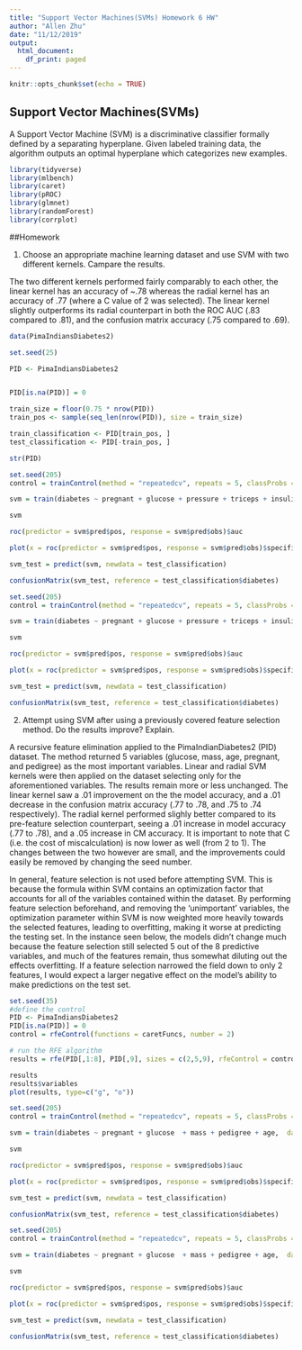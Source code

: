 ```yaml
---
title: "Support Vector Machines(SVMs) Homework 6 HW"
author: "Allen Zhu"
date: "11/12/2019"
output:
  html_document:
    df_print: paged
---
```


```r
knitr::opts_chunk$set(echo = TRUE)
```

## Support Vector Machines(SVMs)

A Support Vector Machine (SVM) is a discriminative classifier formally defined by a separating hyperplane. Given labeled training data, the algorithm outputs an optimal hyperplane which categorizes new examples.

```r
library(tidyverse)
library(mlbench)
library(caret)
library(pROC)
library(glmnet)
library(randomForest)
library(corrplot)
```


##Homework

1. Choose an appropriate machine learning dataset and use SVM with two different kernels. Campare the results. 


The two different kernels performed fairly comparably to each other, the linear kernel has an accuracy of ~.78 whereas the radial kernel has an accuracy of .77 (where a C value of 2 was selected). The linear kernel slightly outperforms its radial counterpart in both the ROC AUC (.83 compared to .81), and the confusion matrix accuracy (.75 compared to .69).

```r

data(PimaIndiansDiabetes2)
```
```r
set.seed(25)

PID <- PimaIndiansDiabetes2


PID[is.na(PID)] = 0

train_size = floor(0.75 * nrow(PID))
train_pos <- sample(seq_len(nrow(PID)), size = train_size)

train_classification <- PID[train_pos, ]
test_classification <- PID[-train_pos, ]

str(PID)
```


```r
set.seed(205)
control = trainControl(method = "repeatedcv", repeats = 5, classProbs = T, savePredictions = T)

svm = train(diabetes ~ pregnant + glucose + pressure + triceps + insulin + mass + pedigree + age,  data = train_classification, method = "svmLinear", tuneLength = 10, trControl = control)

svm

```
```r
roc(predictor = svm$pred$pos, response = svm$pred$obs)$auc

plot(x = roc(predictor = svm$pred$pos, response = svm$pred$obs)$specificities, y = roc(predictor = svm$pred$pos, response = svm$pred$obs)$sensitivities, col= "blue", xlim = c(1, 0), type ="l", ylab = "Sensitivity", xlab = "Specificity")

```

```r
svm_test = predict(svm, newdata = test_classification)

confusionMatrix(svm_test, reference = test_classification$diabetes)
```

```r
set.seed(205)
control = trainControl(method = "repeatedcv", repeats = 5, classProbs = T, savePredictions = T)

svm = train(diabetes ~ pregnant + glucose + pressure + triceps + insulin + mass + pedigree + age,  data = train_classification, method = "svmRadial", tuneLength = 10, trControl = control)

svm

```
```r
roc(predictor = svm$pred$pos, response = svm$pred$obs)$auc

plot(x = roc(predictor = svm$pred$pos, response = svm$pred$obs)$specificities, y = roc(predictor = svm$pred$pos, response = svm$pred$obs)$sensitivities, col= "blue", xlim = c(1, 0), type ="l", ylab = "Sensitivity", xlab = "Specificity")

```

```r
svm_test = predict(svm, newdata = test_classification)

confusionMatrix(svm_test, reference = test_classification$diabetes)
```



2. Attempt using SVM after using a previously covered feature selection method. Do the results improve? Explain. 

A recursive feature elimination applied to the PimaIndianDiabetes2 (PID) dataset. The method returned 5 variables (glucose, mass, age, pregnant, and pedigree) as the most important variables. Linear and radial SVM kernels were then applied on the dataset selecting only for the aforementioned variables. The results remain more or less unchanged. The linear kernel saw a .01 improvement on the the model accuracy, and a .01 decrease in the confusion matrix accuracy (.77 to .78, and .75 to .74 respectively). The radial kernel 
performed slighly better compared to its pre-feature selection counterpart, seeing a .01 increase in model accuracy (.77 to .78), and a .05 increase in CM accuracy. It is important to note that C (i.e. the cost of miscalculation) is now lower as well (from 2 to 1). The changes between the two however are small, and the improvements could easily be removed by changing the seed number.

In general, feature selection is not used before attempting SVM. This is because the formula within SVM contains an optimization factor that accounts for all of the variables contained within the dataset. By performing feature selection beforehand, and removing the 'unimportant' variables, the optimization parameter within SVM is now weighted more heavily towards the selected features, leading to overfitting, making it worse at predicting the testing set. In the instance seen below, the models didn't change much because the feature selection still selected 5 out of the 8 predictive variables, and much of the features remain, thus somewhat diluting out the effects overfitting. If a feature selection narrowed the field down to only 2 features, I would expect a larger negative effect on the model's ability to make predictions on the test set.


```r
set.seed(35)
#define the control 
PID <- PimaIndiansDiabetes2
PID[is.na(PID)] = 0
control = rfeControl(functions = caretFuncs, number = 2)

# run the RFE algorithm
results = rfe(PID[,1:8], PID[,9], sizes = c(2,5,9), rfeControl = control, method = "svmRadial")

results
results$variables
plot(results, type=c("g", "o"))
```



```r
set.seed(205)
control = trainControl(method = "repeatedcv", repeats = 5, classProbs = T, savePredictions = T)

svm = train(diabetes ~ pregnant + glucose  + mass + pedigree + age,  data = train_classification, method = "svmLinear", tuneLength = 10, trControl = control)

svm

```


```r
roc(predictor = svm$pred$pos, response = svm$pred$obs)$auc

plot(x = roc(predictor = svm$pred$pos, response = svm$pred$obs)$specificities, y = roc(predictor = svm$pred$pos, response = svm$pred$obs)$sensitivities, col= "blue", xlim = c(1, 0), type ="l", ylab = "Sensitivity", xlab = "Specificity")

```

```r
svm_test = predict(svm, newdata = test_classification)

confusionMatrix(svm_test, reference = test_classification$diabetes)
```



```r
set.seed(205)
control = trainControl(method = "repeatedcv", repeats = 5, classProbs = T, savePredictions = T)

svm = train(diabetes ~ pregnant + glucose  + mass + pedigree + age,  data = train_classification, method = "svmRadial", tuneLength = 10, trControl = control)

svm

```

```r
roc(predictor = svm$pred$pos, response = svm$pred$obs)$auc

plot(x = roc(predictor = svm$pred$pos, response = svm$pred$obs)$specificities, y = roc(predictor = svm$pred$pos, response = svm$pred$obs)$sensitivities, col= "blue", xlim = c(1, 0), type ="l", ylab = "Sensitivity", xlab = "Specificity")

```

```r
svm_test = predict(svm, newdata = test_classification)

confusionMatrix(svm_test, reference = test_classification$diabetes)
```

